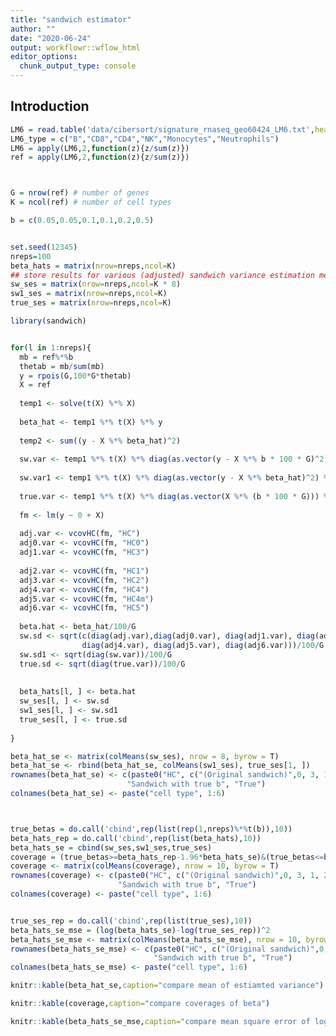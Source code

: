 ```yaml
---
title: "sandwich estimator"
author: ""
date: "2020-06-24"
output: workflowr::wflow_html
editor_options:
  chunk_output_type: console
---
```


## Introduction


```r
LM6 = read.table('data/cibersort/signature_rnaseq_geo60424_LM6.txt',header = TRUE,sep='\t',row.names = 1)
LM6_type = c("B","CD8","CD4","NK","Monocytes","Neutrophils")
LM6 = apply(LM6,2,function(z){z/sum(z)})
ref = apply(LM6,2,function(z){z/sum(z)})



G = nrow(ref) # number of genes
K = ncol(ref) # number of cell types

b = c(0.05,0.05,0.1,0.1,0.2,0.5)


set.seed(12345)
nreps=100
beta_hats = matrix(nrow=nreps,ncol=K)
## store results for various (adjusted) sandwich variance estimation methods
sw_ses = matrix(nrow=nreps,ncol=K * 8)
sw1_ses = matrix(nrow=nreps,ncol=K)
true_ses = matrix(nrow=nreps,ncol=K)

library(sandwich)


for(l in 1:nreps){
  mb = ref%*%b
  thetab = mb/sum(mb)
  y = rpois(G,100*G*thetab)
  X = ref
  
  temp1 <- solve(t(X) %*% X)
  
  beta_hat <- temp1 %*% t(X) %*% y
  
  temp2 <- sum((y - X %*% beta_hat)^2)
  
  sw.var <- temp1 %*% t(X) %*% diag(as.vector(y - X %*% b * 100 * G)^2) %*% X %*% temp1
  
  sw.var1 <- temp1 %*% t(X) %*% diag(as.vector(y - X %*% beta_hat)^2) %*% X %*% temp1
  
  true.var <- temp1 %*% t(X) %*% diag(as.vector(X %*% (b * 100 * G))) %*% X %*% temp1
  
  fm <- lm(y ~ 0 + X)
  
  adj.var <- vcovHC(fm, "HC")
  adj0.var <- vcovHC(fm, "HC0")
  adj1.var <- vcovHC(fm, "HC3")
  
  adj2.var <- vcovHC(fm, "HC1")
  adj3.var <- vcovHC(fm, "HC2")
  adj4.var <- vcovHC(fm, "HC4")
  adj5.var <- vcovHC(fm, "HC4m")
  adj6.var <- vcovHC(fm, "HC5")
  
  beta.hat <- beta_hat/100/G
  sw.sd <- sqrt(c(diag(adj.var),diag(adj0.var), diag(adj1.var), diag(adj2.var), diag(adj3.var),
                diag(adj4.var), diag(adj5.var), diag(adj6.var)))/100/G
  sw.sd1 <- sqrt(diag(sw.var))/100/G
  true.sd <- sqrt(diag(true.var))/100/G
  
  
  beta_hats[l, ] <- beta.hat
  sw_ses[l, ] <- sw.sd
  sw1_ses[l, ] <- sw.sd1
  true_ses[l, ] <- true.sd
  
}

beta_hat_se <- matrix(colMeans(sw_ses), nrow = 8, byrow = T)
beta_hat_se <- rbind(beta_hat_se, colMeans(sw1_ses), true_ses[1, ])
rownames(beta_hat_se) <- c(paste0("HC", c("(Original sandwich)",0, 3, 1, 2, 4, "4m", 5)), 
                          "Sandwich with true b", "True")
colnames(beta_hat_se) <- paste("cell type", 1:6)



true_betas = do.call('cbind',rep(list(rep(1,nreps)%*%t(b)),10))
beta_hats_rep = do.call('cbind',rep(list(beta_hats),10))
beta_hats_se = cbind(sw_ses,sw1_ses,true_ses)
coverage = (true_betas>=beta_hats_rep-1.96*beta_hats_se)&(true_betas<=beta_hats_rep+1.96*beta_hats_se)
coverage <- matrix(colMeans(coverage), nrow = 10, byrow = T)
rownames(coverage) <- c(paste0("HC", c("(Original sandwich)",0, 3, 1, 2, 4, "4m", 5)), 
                        "Sandwich with true b", "True")
colnames(coverage) <- paste("cell type", 1:6)


true_ses_rep = do.call('cbind',rep(list(true_ses),10))
beta_hats_se_mse = (log(beta_hats_se)-log(true_ses_rep))^2
beta_hats_se_mse <- matrix(colMeans(beta_hats_se_mse), nrow = 10, byrow = T)
rownames(beta_hats_se_mse) <- c(paste0("HC", c("(Original sandwich)",0, 3, 1, 2, 4, "4m", 5)), 
                                "Sandwich with true b", "True")
colnames(beta_hats_se_mse) <- paste("cell type", 1:6)
```



```r
knitr::kable(beta_hat_se,caption="compare mean of estiamted variance")
```


```r
knitr::kable(coverage,caption="compare coverages of beta")
```

```r
knitr::kable(beta_hats_se_mse,caption="compare mean square error of log(estimated variance)")
```
